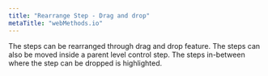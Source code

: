 ```yaml
---
title: "Rearrange Step - Drag and drop"
metaTitle: "webMethods.io"
---
```


The steps can be rearranged through drag and drop feature. The steps can also be moved inside a parent level control step. The steps in-between where the step can be dropped is highlighted.

<FlowService
title=""
description="">
  <FlowStep comment="The steps can be rearranged through drag and drop mouse action" img="editor-usage/drag-n-drop.gif"/>
</FlowService>
